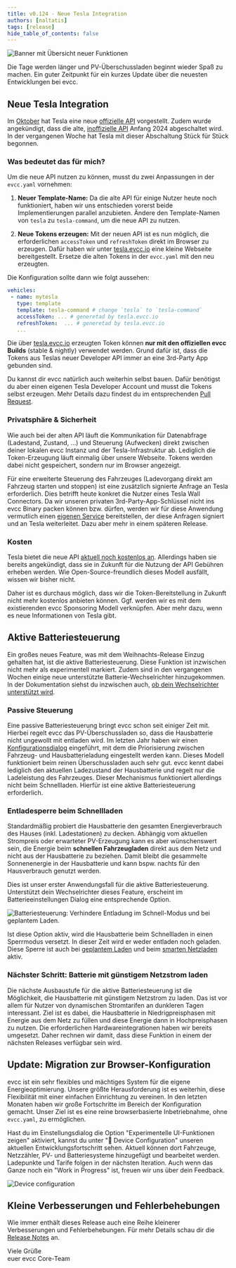 ```yaml
---
title: v0.124 - Neue Tesla Integration
authors: [naltatis]
tags: [release]
hide_table_of_contents: false
---
```


![Banner mit Übersicht neuer Funktionen](v0.124-banner.webp)

Die Tage werden länger und PV-Überschussladen beginnt wieder Spaß zu machen.
Ein guter Zeitpunkt für ein kurzes Update über die neuesten Entwicklungen bei evcc.

## Neue Tesla Integration

Im [Oktober](https://www.notateslaapp.com/news/1653/tesla-creates-official-apis-for-third-party-services-to-start-charging-for-usage) hat Tesla eine neue [offizielle API](https://developer.tesla.com/docs/fleet-api) vorgestellt.
Zudem wurde angekündigt, dass die alte, [inoffizielle API](https://www.teslaapi.io) Anfang 2024 abgeschaltet wird.
In der vergangenen Woche hat Tesla mit dieser Abschaltung Stück für Stück begonnen.

### Was bedeutet das für mich?

Um die neue API nutzen zu können, musst du zwei Anpassungen in der `evcc.yaml` vornehmen:

1. **Neuer Template-Name:** Da die alte API für einige Nutzer heute noch funktioniert, haben wir uns entschieden vorerst beide Implementierungen parallel anzubieten. Ändere den Template-Namen von `tesla` zu `tesla-command`, um die neue API zu nutzen.

2. **Neue Tokens erzeugen:** Mit der neuen API ist es nun möglich, die erforderlichen `accessToken` und `refreshToken` direkt im Browser zu erzeugen.
Dafür haben wir unter [tesla.evcc.io](https://tesla.evcc.io) eine kleine Webseite bereitgestellt.
Ersetze die alten Tokens in der `evcc.yaml` mit den neu erzeugten.

Die Konfiguration sollte dann wie folgt aussehen:

```yaml
vehicles:
 - name: mytesla
   type: template
   template: tesla-command # change `tesla` to `tesla-command`
   accessToken: ... # generetad by tesla.evcc.io
   refreshToken:  ... # generetad by tesla.evcc.io
   ...
```

Die über [tesla.evcc.io](https://tesla.evcc.io) erzeugten Token können **nur mit den offiziellen evcc Builds** (stable & nightly) verwendet werden.
Grund dafür ist, dass die Tokens aus Teslas neuer Developer API immer an eine 3rd-Party App gebunden sind.

Du kannst dir evcc natürlich auch weiterhin selbst bauen.
Dafür benötigst du aber einen eigenen Tesla Developer Account und musst die Tokens selbst erzeugen.
Mehr Details dazu findest du im entsprechenden [Pull Request](https://github.com/evcc-io/evcc/pull/10802).

### Privatsphäre & Sicherheit

Wie auch bei der alten API läuft die Kommunikation für Datenabfrage (Ladestand, Zustand, ...) und Steuerung (Aufwecken) direkt zwischen deiner lokalen evcc Instanz und der Tesla-Infrastruktur ab.
Lediglich die Token-Erzeugung läuft einmalig über unsere Webseite.
Tokens werden dabei nicht gespeichert, sondern nur im Browser angezeigt.

Für eine erweiterte Steuerung des Fahrzeuges (Ladevorgang direkt am Fahrzeug starten und stoppen) ist eine zusätzlich signierte Anfrage an Tesla erforderlich.
Dies betrifft heute konkret die Nutzer eines Tesla Wall Connectors.
Da wir unseren privaten 3rd-Party-App-Schlüssel nicht ins evcc Binary packen können bzw. dürfen, werden wir für diese Anwendung vermutlich einen [eigenen Service](https://github.com/evcc-io/evcc/pull/11893) bereitstellen, der diese Anfragen signiert und an Tesla weiterleitet.
Dazu aber mehr in einem späteren Release.

### Kosten

Tesla bietet die neue API [aktuell noch kostenlos an](https://developer.tesla.com/docs/fleet-api#membership-tiers).
Allerdings haben sie bereits angekündigt, dass sie in Zukunft für die Nutzung der API Gebühren erheben werden.
Wie Open-Source-freundlich dieses Modell ausfällt, wissen wir bisher nicht.

Daher ist es durchaus möglich, dass wir die Token-Bereitstellung in Zukunft nicht mehr kostenlos anbieten können.
Ggf. werden wir es mit dem existierenden evcc Sponsoring Modell verknüpfen.
Aber mehr dazu, wenn es neue Informationen von Tesla gibt.

## Aktive Batteriesteuerung

Ein großes neues Feature, was mit dem Weihnachts-Release Einzug gehalten hat, ist die aktive Batteriesteuerung.
Diese Funktion ist inzwischen nicht mehr als experimentell markiert.
Zudem sind in den vergangenen Wochen einige neue unterstützte Batterie-Wechselrichter hinzugekommen.
In der Dokumentation siehst du inzwischen auch, [ob dein Wechselrichter unterstützt wird](/docs/devices/meters#features).

### Passive Steuerung

Eine passive Batteriesteuerung bringt evcc schon seit einiger Zeit mit.
Hierbei regelt evcc das PV-Überschussladen so, dass die Hausbatterie nicht ungewollt mit entladen wird.
Im letzten Jahr haben wir einen [Konfigurationsdialog](/blog/2023/10/05/feature-highlights-10-2023#batterieeinstellungen) eingeführt, mit dem die Priorisierung zwischen Fahrzeug- und Hausbatterieladung eingestellt werden kann.
Dieses Modell funktioniert beim reinen Überschussladen auch sehr gut.
evcc kennt dabei lediglich den aktuellen Ladezustand der Hausbatterie und regelt nur die Ladeleistung des Fahrzeuges.
Dieser Mechanismus funktioniert allerdings nicht beim Schnellladen.
Hierfür ist eine aktive Batteriesteuerung erforderlich.

### Entladesperre beim Schnellladen

Standardmäßig probiert die Hausbatterie den gesamten Energieverbrauch des Hauses (inkl. Ladestationen) zu decken.
Abhängig vom aktuellen Strompreis oder erwarteter PV-Erzeugung kann es aber wünschenswert sein, die Energie beim **schnellen Fahrzeugladen** direkt aus dem Netz und nicht aus der Hausbatterie zu beziehen.
Damit bleibt die gesammelte Sonnenenergie in der Hausbatterie und kann bspw. nachts für den Hausverbrauch genutzt werden.

Dies ist unser erster Anwendungsfall für die aktive Batteriesteuerung.
Unterstützt dein Wechselrichter dieses Feature, erscheint im Batterieeinstellungen Dialog eine entsprechende Option.

![Batteriesteuerung: Verhindere Entladung im Schnell-Modus und bei geplantem Laden.](batterycontrol-de.webp)

Ist diese Option aktiv, wird die Hausbatterie beim Schnellladen in einen Sperrmodus versetzt.
In dieser Zeit wird er weder entladen noch geladen.
Diese Sperre ist auch bei [geplantem Laden](/blog/2023/10/05/feature-highlights-10-2023#visualisierung-ladeplanung) und beim [smarten Netzladen](/blog/2023/10/05/feature-highlights-10-2023#smartes-netzladen) aktiv.

### Nächster Schritt: Batterie mit günstigem Netzstrom laden

Die nächste Ausbaustufe für die aktive Batteriesteuerung ist die Möglichkeit, die Hausbatterie mit günstigem Netzstrom zu laden.
Das ist vor allem für Nutzer von dynamischen Stromtarifen an dunkleren Tagen interessant.
Ziel ist es dabei, die Hausbatterie in Niedrigpreisphasen mit Energie aus dem Netz zu füllen und diese Energie dann in Hochpreisphasen zu nutzen.
Die erforderlichen Hardwareintegrationen haben wir bereits umgesetzt.
Daher rechnen wir damit, dass diese Funktion in einem der nächsten Releases verfügbar sein wird.

## Update: Migration zur Browser-Konfiguration

evcc ist ein sehr flexibles und mächtiges System für die eigene Energieoptimierung.
Unsere größte Herausforderung ist es weiterhin, diese Flexibilität mit einer einfachen Einrichtung zu vereinen.
In den letzten Monaten haben wir große Fortschritte im Bereich der Konfiguration gemacht.
Unser Ziel ist es eine reine browserbasierte Inbetriebnahme, ohne `evcc.yaml`, zu ermöglichen.

Hast du im Einstellungsdialog die Option "Experimentelle UI-Funktionen zeigen" aktiviert, kannst du unter "🧪 Device Configuration" unseren aktuellen Entwicklungsfortschritt sehen.
Aktuell können dort Fahrzeuge, Netzzähler, PV- und Batteriesysteme hinzugefügt und bearbeitet werden.
Ladepunkte und Tarife folgen in der nächsten Iteration.
Auch wenn das Ganze noch ein "Work in Progress" ist, freuen wir uns über dein Feedback.

![Device configuration](config-ui.webp)

## Kleine Verbesserungen und Fehlerbehebungen

Wie immer enthält dieses Release auch eine Reihe kleinerer Verbesserungen und Fehlerbehebungen.
Für mehr Details schau dir die [Release Notes](https://github.com/evcc-io/evcc/releases/tag/0.123.0) an.

Viele Grüße<br/>
euer evcc Core-Team